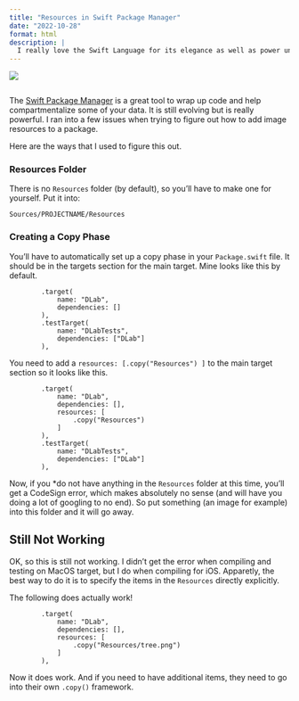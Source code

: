 ```yaml
---
title: "Resources in Swift Package Manager"
date: "2022-10-28"
format: html
description: |
  I really love the Swift Language for its elegance as well as power under the new Apple Silicon.  However, development on snapshots of pre-release XCode can, at times, be a bit problematic.  Here is a situation I ran into that took me a bit of time to figure out regarding adding resources to a Swift Package.
---
```


![](featured.png)


```r
```


The [Swift Package Manager](https://www.swift.org/package-manager/) is a great tool to wrap up code and help compartmentalize some of your data. It is still evolving but is really powerful.  I ran into a few issues when trying to figure out how to add image resources to a package.  

Here are the ways that I used to figure this out.

### Resources Folder

There is no `Resources` folder (by default), so you'll have to make one for yourself.  Put it into:

`Sources/PROJECTNAME/Resources`

### Creating a Copy Phase

You'll have to automatically set up a copy phase in your `Package.swift` file.  It should be in the targets section for the main target.  Mine looks like this by default.


```
        .target(
            name: "DLab",
            dependencies: []
        ),
        .testTarget(
            name: "DLabTests",
            dependencies: ["DLab"]
        ),
```

You need to add a `resources: [.copy("Resources") ]` to the main target section so it looks like this.


```
        .target(
            name: "DLab",
            dependencies: [],
            resources: [
                .copy("Resources")
            ]
        ),
        .testTarget(
            name: "DLabTests",
            dependencies: ["DLab"]
        ),
```

Now, if you *do not have anything in the `Resources` folder at this time, you'll get a CodeSign error, which makes absolutely no sense (and will have you doing a lot of googling to no end).  So put something (an image for example) into this folder and it will go away.


## Still Not Working

OK, so this is still not working.  I didn't get the error when compiling and testing on MacOS target, but I do when compiling for iOS.  Apparetly, the best way to do it is to specify the items in the `Resources` directly explicitly.  

The following does actually work!

```
        .target(
            name: "DLab",
            dependencies: [],
            resources: [
                .copy("Resources/tree.png")
            ]
        ),
```


Now it does work.  And if you need to have additional items, they need to go into their own `.copy()` framework.





